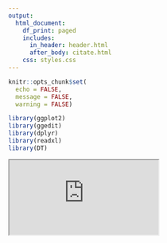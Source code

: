 ```yaml
---
output:
  html_document:
    df_print: paged
    includes:
      in_header: header.html
      after_body: citate.html
    css: styles.css
---
```

```r
knitr::opts_chunk$set(
  echo = FALSE,
  message = FALSE,
  warning = FALSE)
```

```r
library(ggplot2)
library(ggedit)
library(dplyr)
library(readxl)
library(DT)
```

<iframe src="https://cafedc.shinyapps.io/looking/"></iframe>